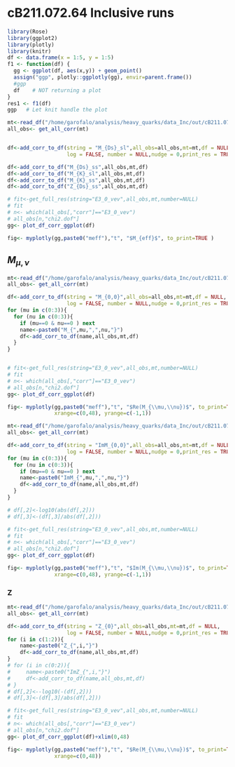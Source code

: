 # cB211.072.64 Inclusive runs


```r
library(Rose)
library(ggplot2)
library(plotly)
library(knitr)
df <- data.frame(x = 1:5, y = 1:5)    
f1 <- function(df) {
  gg <- ggplot(df, aes(x,y)) + geom_point()
  assign("ggp", plotly::ggplotly(gg), envir=parent.frame())
  #ggp
  df    # NOT returning a plot
}
res1 <- f1(df)
ggp   # Let knit handle the plot
```

```r

mt<-read_df("/home/garofalo/analysis/heavy_quarks/data_Inc/out/cB211.072.64_ins48_ins64_th0.dat_output")
all_obs<- get_all_corr(mt)


df<-add_corr_to_df(string = "M_{Ds}_sl",all_obs=all_obs,mt=mt,df = NULL,
                   log = FALSE, number = NULL,nudge = 0,print_res = TRUE)

df<-add_corr_to_df("M_{Ds}_ss",all_obs,mt,df)
df<-add_corr_to_df("M_{K}_sl",all_obs,mt,df)
df<-add_corr_to_df("M_{K}_ss",all_obs,mt,df)
df<-add_corr_to_df("Z_{Ds}_ss",all_obs,mt,df)

# fit<-get_full_res(string="E3_0_vev",all_obs,mt,number=NULL)
# fit
# n<- which(all_obs[,"corr"]=="E3_0_vev")
# all_obs[n,"chi2.dof"]
gg<- plot_df_corr_ggplot(df)

fig<- myplotly(gg,paste0("meff"),"t", "$M_{eff}$", to_print=TRUE )

```

## $M_{\mu,\nu}$

```r
mt<-read_df("/home/garofalo/analysis/heavy_quarks/data_Inc/out/cB211.072.64_ins48_ins64_th0.dat_output")
all_obs<- get_all_corr(mt)

df<-add_corr_to_df(string = "M_{0,0}",all_obs=all_obs,mt=mt,df = NULL,
                   log = FALSE, number = NULL,nudge = 0,print_res = TRUE)
for (mu in c(0:3)){
  for (nu in c(0:3)){
    if (mu==0 & nu==0 ) next
    name<-paste0("M_{",mu,",",nu,"}")
    df<-add_corr_to_df(name,all_obs,mt,df)
  }
}


# fit<-get_full_res(string="E3_0_vev",all_obs,mt,number=NULL)
# fit
# n<- which(all_obs[,"corr"]=="E3_0_vev")
# all_obs[n,"chi2.dof"]
gg<- plot_df_corr_ggplot(df)

fig<- myplotly(gg,paste0("meff"),"t", "$Re(M_{\\mu,\\nu})$", to_print=TRUE , 
               xrange=c(0,48), yrange=c(-1,1))
```



```r
mt<-read_df("/home/garofalo/analysis/heavy_quarks/data_Inc/out/cB211.072.64_ins48_ins64_th0.dat_output")
all_obs<- get_all_corr(mt)

df<-add_corr_to_df(string = "ImM_{0,0}",all_obs=all_obs,mt=mt,df = NULL,
                   log = FALSE, number = NULL,nudge = 0,print_res = TRUE)
for (mu in c(0:3)){
  for (nu in c(0:3)){
    if (mu==0 & nu==0 ) next
    name<-paste0("ImM_{",mu,",",nu,"}")
    df<-add_corr_to_df(name,all_obs,mt,df)
  }
}

# df[,2]<-log10(abs(df[,2]))
# df[,3]<-(df[,3]/abs(df[,2]))

# fit<-get_full_res(string="E3_0_vev",all_obs,mt,number=NULL)
# fit
# n<- which(all_obs[,"corr"]=="E3_0_vev")
# all_obs[n,"chi2.dof"]
gg<- plot_df_corr_ggplot(df)

fig<- myplotly(gg,paste0("meff"),"t", "$Im(M_{\\mu,\\nu})$", to_print=TRUE ,
               xrange=c(0,48), yrange=c(-1,1))
```


### Z


```r
mt<-read_df("/home/garofalo/analysis/heavy_quarks/data_Inc/out/cB211.072.64_ins48_ins64_th0.dat_output")
all_obs<- get_all_corr(mt)

df<-add_corr_to_df(string = "Z_{0}",all_obs=all_obs,mt=mt,df = NULL,
                   log = FALSE, number = NULL,nudge = 0,print_res = TRUE)
for (i in c(1:2)){
    name<-paste0("Z_{",i,"}")
    df<-add_corr_to_df(name,all_obs,mt,df)
}
# for (i in c(0:2)){
#     name<-paste0("ImZ_{",i,"}")
#     df<-add_corr_to_df(name,all_obs,mt,df)
# }
# df[,2]<--log10(-(df[,2]))
# df[,3]<-(df[,3]/abs(df[,2]))

# fit<-get_full_res(string="E3_0_vev",all_obs,mt,number=NULL)
# fit
# n<- which(all_obs[,"corr"]=="E3_0_vev")
# all_obs[n,"chi2.dof"]
gg<- plot_df_corr_ggplot(df)+xlim(0,48)

fig<- myplotly(gg,paste0("meff"),"t", "$Re(M_{\\mu,\\nu})$", to_print=TRUE , 
               xrange=c(0,48))
```